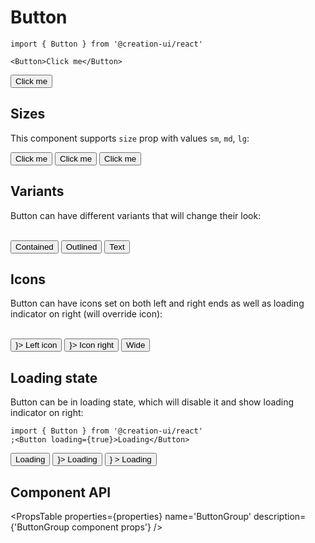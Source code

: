 
# Button

```tsx copy
import { Button } from '@creation-ui/react'

<Button>Click me</Button>
```

<Container>
  <Button>Click me</Button>
</Container>

## Sizes

This component supports `size` prop with values `sm`, `md`, `lg`:

<Container>
  <Button size='lg'>Click me</Button>
  <Button size='md'>Click me</Button>
  <Button size='sm'>Click me</Button>
</Container>

## Variants

Button can have different variants that will change their look:

<br />

<Container>
  <Button children='Contained' variant='contained'>
    Contained
  </Button>
  <Button children='Outlined' variant='outlined'>
    Outlined
  </Button>
  <Button children='Text' variant='text'>
    Text
  </Button>
</Container>

## Icons

Button can have icons set on both left and right ends as well as loading indicator on right (will override icon):

<br />

<Container>
  <Button iconLeft={<Icon size={0.9} path={mdiAccountCircle} />}>
    Left icon
  </Button>
  <Button iconRight={<Icon size={0.9} path={mdiAccountCircle} />}>
    Icon right
  </Button>
</Container>

<Container>
  <Button className='w-full'>Wide</Button>
</Container>

## Loading state

Button can be in loading state, which will disable it and show loading indicator on right:

```tsx copy
import { Button } from '@creation-ui/react'
;<Button loading={true}>Loading</Button>
```

<Container>
  <Button loading={true}>Loading</Button>
  <Button loading={true} iconLeft={<Icon size={0.9} path={mdiAccountCircle} />}>
    Loading
  </Button>
  <Button
    loading={true}
    iconRight={<Icon size={0.9} path={mdiAccountCircle} />}
  >
    Loading
  </Button>
</Container>

## Component API

<PropsTable
  properties={properties}
  name='ButtonGroup'
  description={'ButtonGroup component props'}
/>

